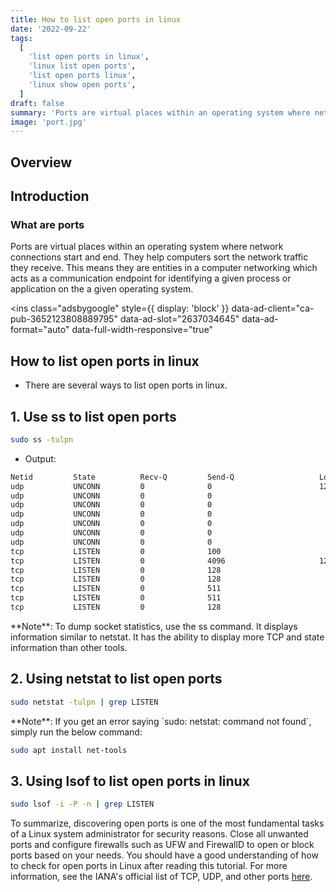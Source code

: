 ```yaml
---
title: How to list open ports in linux
date: '2022-09-22'
tags:
  [
    'list open ports in linux',
    'linux list open ports',
    'list open ports linux',
    'linux show open ports',
  ]
draft: false
summary: 'Ports are virtual places within an operating system where network connections start and end. They help computers sort the network traffic they receive.'
image: 'port.jpg'
---
```



<HeaderImage
  src="/static/images/port.jpg"
  width="100%"
  height="100%"
  alt="react logo illustartion"
/>

## Overview

<TOCInline toc={props.toc} exclude="Overview" toHeading={2} />

## Introduction

### What are ports

Ports are virtual places within an operating system where network connections start and end. They help computers sort the network traffic they receive. This means they are entities in a computer networking which acts as a communication endpoint for identifying a given process or application on the a given operating system.

<script
  async
  src="https://pagead2.googlesyndication.com/pagead/js/adsbygoogle.js?client=ca-pub-3652123808889795"
  crossorigin="anonymous"
></script>

<ins
  class="adsbygoogle"
  style={{ display: 'block' }}
  data-ad-client="ca-pub-3652123808889795"
  data-ad-slot="2637034645"
  data-ad-format="auto"
  data-full-width-responsive="true"
></ins>
<script>(adsbygoogle = window.adsbygoogle || []).push({});</script>

## How to list open ports in linux

- There are several ways to list open ports in linux.

## 1. Use ss to list open ports

```bash
sudo ss -tulpn
```

- Output:

```bash
Netid         State          Recv-Q         Send-Q                   Local Address:Port                     Peer Address:Port         Process
udp           UNCONN         0              0                        127.0.0.53%lo:domain                        0.0.0.0:*             users:(("systemd-resolve",pid=513,fd=13))
udp           UNCONN         0              0                              0.0.0.0:631                           0.0.0.0:*             users:(("cups-browsed",pid=1739,fd=7))
udp           UNCONN         0              0                              0.0.0.0:51522                         0.0.0.0:*             users:(("avahi-daemon",pid=683,fd=14))
udp           UNCONN         0              0                          224.0.0.251:mdns                          0.0.0.0:*             users:(("chrome",pid=6650,fd=340))
udp           UNCONN         0              0                              0.0.0.0:mdns                          0.0.0.0:*             users:(("avahi-daemon",pid=683,fd=12))
udp           UNCONN         0              0                                 [::]:mdns                             [::]:*             users:(("avahi-daemon",pid=683,fd=13))
udp           UNCONN         0              0                                 [::]:54673                            [::]:*             users:(("avahi-daemon",pid=683,fd=15))
tcp           LISTEN         0              100                          127.0.0.1:49152                         0.0.0.0:*             users:(("TabNine-deep-lo",pid=11582,fd=9))
tcp           LISTEN         0              4096                     127.0.0.53%lo:domain                        0.0.0.0:*             users:(("systemd-resolve",pid=513,fd=14))
tcp           LISTEN         0              128                          127.0.0.1:35383                         0.0.0.0:*             users:(("TabNine",pid=18801,fd=35))
tcp           LISTEN         0              128                          127.0.0.1:ipp                           0.0.0.0:*             users:(("cupsd",pid=789,fd=7))
tcp           LISTEN         0              511                                  *:3000                                *:*             users:(("node",pid=19550,fd=21))
tcp           LISTEN         0              511                                  *:http                                *:*             users:(("apache2",pid=906,fd=4),("apache2",pid=905,fd=4),("apache2",pid=901,fd=4))
tcp           LISTEN         0              128                              [::1]:ipp                              [::]:*             users:(("cupsd",pid=789,fd=6))
```

<Note>
  **Note**: To dump socket statistics, use the ss command. It displays information similar to
  netstat. It has the ability to display more TCP and state information than other tools.
</Note>

## 2. Using netstat to list open ports

```bash
sudo netstat -tulpn | grep LISTEN
```

<Note type="warning">
  **Note**: If you get an error saying `sudo: netstat: command not found`, simply run the below
  command:

```bash
sudo apt install net-tools
```

</Note>

## 3. Using lsof to list open ports in linux

```bash
sudo lsof -i -P -n | grep LISTEN
```

To summarize, discovering open ports is one of the most fundamental tasks of a Linux system administrator for security reasons. Close all unwanted ports and configure firewalls such as UFW and FirewallD to open or block ports based on your needs. You should have a good understanding of how to check for open ports in Linux after reading this tutorial. For more information, see the IANA's official list of TCP, UDP, and other ports [here](https://www.iana.org/assignments/service-names-port-numbers/service-names-port-numbers.xhtml).
